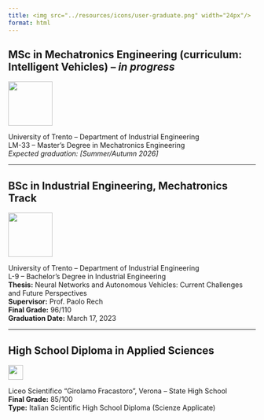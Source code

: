 ```yaml
---
title: <img src="../resources/icons/user-graduate.png" width="24px"/>  Education
format: html
---
```


## MSc in Mechatronics Engineering (curriculum: Intelligent Vehicles) – *in progress*  
<img src="../resources/images/unitn.jpeg" width="90px"/> 

University of Trento – Department of Industrial Engineering  
LM-33 – Master's Degree in Mechatronics Engineering  
*Expected graduation: [Summer/Autumn 2026]*

---

## BSc in Industrial Engineering, Mechatronics Track  
<img src="../resources/images/unitn.jpeg" width="90px"/>

University of Trento – Department of Industrial Engineering  
L-9 – Bachelor's Degree in Industrial Engineering  
**Thesis:** Neural Networks and Autonomous Vehicles: Current Challenges and Future Perspectives  
**Supervisor:** Prof. Paolo Rech  
**Final Grade:** 96/110  
**Graduation Date:** March 17, 2023

---

## High School Diploma in Applied Sciences  
<img src="../resources/images/fracca.png" width="30px"/>  

Liceo Scientifico “Girolamo Fracastoro”, Verona – State High School  
**Final Grade:** 85/100  
**Type:** Italian Scientific High School Diploma (Scienze Applicate)
